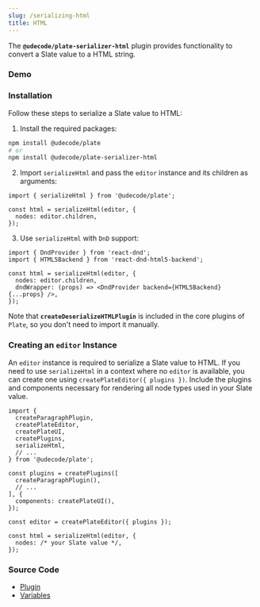 ```yaml
---
slug: /serializing-html
title: HTML
---
```


The **`@udecode/plate-serializer-html`** plugin provides functionality to convert a Slate value to a HTML string.

### Demo


<SerializingHtmlSandpack />

### Installation

Follow these steps to serialize a Slate value to HTML:

1. Install the required packages:

```bash npm2yarn
npm install @udecode/plate
# or
npm install @udecode/plate-serializer-html
```

2. Import `serializeHtml` and pass the `editor` instance and its children as arguments:

```tsx
import { serializeHtml } from '@udecode/plate';

const html = serializeHtml(editor, {
  nodes: editor.children,
});
```

3. Use `serializeHtml` with `DnD` support:

```tsx
import { DndProvider } from 'react-dnd';
import { HTML5Backend } from 'react-dnd-html5-backend';

const html = serializeHtml(editor, {
  nodes: editor.children,
  dndWrapper: (props) => <DndProvider backend={HTML5Backend} {...props} />,
});
```

Note that **`createDeserializeHTMLPlugin`** is included in the core plugins of `Plate`, so you don't need to import it manually.

### Creating an `editor` Instance

An `editor` instance is required to serialize a Slate value to HTML. If you need to use `serializeHtml` in a context where no `editor` is available, you can create one using `createPlateEditor({ plugins })`. Include the plugins and components necessary for rendering all node types used in your Slate value.

```tsx
import {
  createParagraphPlugin,
  createPlateEditor,
  createPlateUI,
  createPlugins,
  serializeHtml,
  // ...
} from '@udecode/plate';

const plugins = createPlugins([
  createParagraphPlugin(),
  // ...
], {
  components: createPlateUI(),
});

const editor = createPlateEditor({ plugins });

const html = serializeHtml(editor, {
  nodes: /* your Slate value */,
});
```

### Source Code

- [Plugin](https://github.com/udecode/plate/blob/main/packages/core/src/plugins/html-deserializer/createDeserializeHtmlPlugin.ts)
- [Variables](https://github.com/udecode/plate/blob/main/examples/src)
